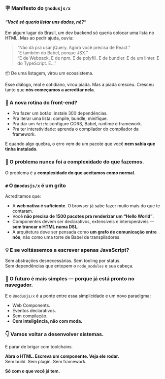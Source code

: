 
<Meta title="Manifesto" />

### 🪧 Manifesto do `@nodusjs/x`
#### _“Você só queria listar uns dados, né?”_

Em algum lugar do Brasil, um dev backend só queria colocar uma lista no HTML. Mas ao pedir ajuda, ouviu:

> “Não dá pra usar jQuery. Agora você precisa de React.”  
> “E também do Babel, porque JSX.”  
> “E de Webpack. E de npm. E de polyfill. E de bundler. E de um linter. E do TypeScript. E…”

📦 De uma listagem, virou um ecossistema.

Esse diálogo, real e cotidiano, virou piada. Mas a piada cresceu. Cresceu tanto que **nós começamos a acreditar nela**.

### 🤹 A nova rotina do front-end?

- Pra fazer um botão: instale 300 dependências.  
- Pra iterar uma lista: compile, bundle, minifique.  
- Pra dar um `fetch`: configure CORS, Babel, runtime e framework.  
- Pra ter interatividade: aprenda o compilador do compilador da framework.

E quando algo quebra, o erro vem de um pacote que você **nem sabia que tinha instalado**.

### 🧬 O problema nunca foi a complexidade do que fazemos.  
O problema é a **complexidade do que aceitamos como normal**.

### ✊ O `@nodusjs/x` é um grito

Acreditamos que:

- A **web nativa é suficiente**. O browser já sabe fazer muito mais do que te contaram.
- Você **não precisa de 1500 pacotes pra renderizar um “Hello World”**.
- Componentes devem ser declarativos, extensíveis e interoperáveis — **sem trancar o HTML numa DSL.**
- A arquitetura deve ser pensada como **um grafo de comunicação entre nós**, não como uma torre de Babel de transpiladores.

### 💡 E se voltássemos a escrever apenas JavaScript?

Sem abstrações desnecessárias. Sem tooling por status.  
Sem dependências que entopem o `node_modules` e sua cabeça.

### 🧠 O futuro é mais simples — porque já está pronto no navegador.  

E o `@nodusjs/x` é a ponte entre essa simplicidade e um novo paradigma:  
- Web Components.  
- Eventos declarativos.  
- Sem compilação.  
- **Com inteligência, não com moda.**

### 👇 Vamos voltar a desenvolver sistemas.  
E parar de brigar com toolchains.

**Abra o HTML. Escreva um componente. Veja ele rodar.**  
Sem build. Sem plugin. Sem framework.  

**Só com o que você já tem.**
